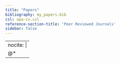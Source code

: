 ```yaml
---
title: "Papers"
bibliography: my_papers.bib
csl: apa-cv.csl
reference-section-title: 'Peer Reviewed Journals'
sidebar: false
---
```


---
nocite: |
  @*
---
